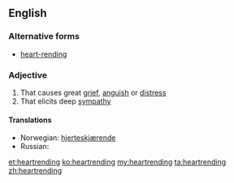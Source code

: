 ==English==

===Alternative forms===
*[[heart-rending]]

===Adjective===
{{en-adj}}

# That causes great [[grief]], [[anguish]] or [[distress]]
# That elicits deep [[sympathy]]

====Translations====
{{rfc-trans}}
{{trans-top|}}
{{trans-mid}}
*Norwegian: [[hjerteskjærende]] 
*Russian: {{t|ru|душераздирающий|tr=dušerazdirájuš'ij}}
{{trans-bottom}}

[[et:heartrending]]
[[ko:heartrending]]
[[my:heartrending]]
[[ta:heartrending]]
[[zh:heartrending]]